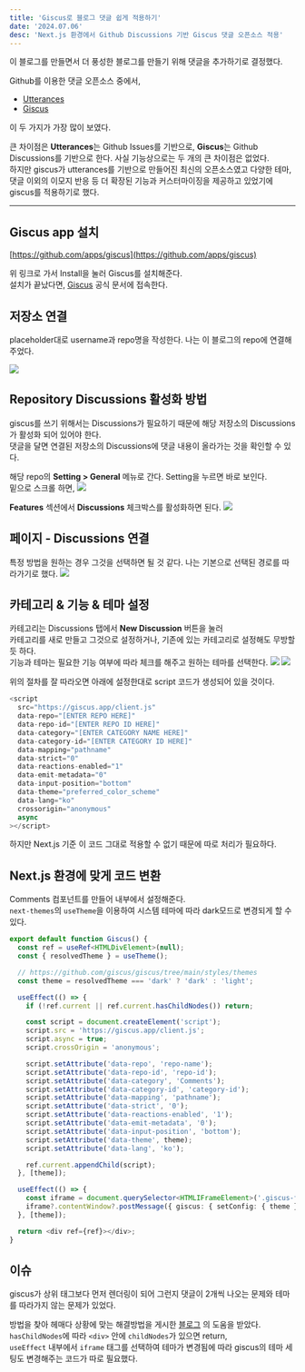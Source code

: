 ```yaml
---
title: 'Giscus로 블로그 댓글 쉽게 적용하기'
date: '2024.07.06'
desc: 'Next.js 환경에서 Github Discussions 기반 Giscus 댓글 오픈소스 적용'
---
```


이 블로그를 만들면서 더 풍성한 블로그를 만들기 위해 댓글을 추가하기로 결정했다.

Github를 이용한 댓글 오픈소스 중에서,

- [Utterances](https://utteranc.es/)
- [Giscus](https://giscus.app/ko)

이 두 가지가 가장 많이 보였다.

큰 차이점은
**Utterances**는 Github Issues를 기반으로, **Giscus**는 Github Discussions를 기반으로 한다.
사실 기능상으로는 두 개의 큰 차이점은 없었다.  
하지만 giscus가 utterances를 기반으로 만들어진 최신의 오픈소스였고 다양한 테마, 댓글 이외의 이모지 반응 등 더 확장된 기능과 커스터마이징을 제공하고 있었기에 giscus를 적용하기로 했다.

---

## Giscus app 설치

[https://github.com/apps/giscus](https://github.com/apps/giscus)

위 링크로 가서 Install을 눌러 Giscus를 설치해준다.  
설치가 끝났다면, [Giscus](https://giscus.app/ko) 공식 문서에 접속한다.

## 저장소 연결

placeholder대로 username과 repo명을 작성한다.
나는 이 블로그의 repo에 연결해주었다.

![](https://github.com/coolmj97/snapshot-front/assets/65945909/11764887-0eca-40e3-bd43-bed98ae40f80)

## Repository Discussions 활성화 방법

giscus를 쓰기 위해서는 Discussions가 필요하기 때문에 해당 저장소의 Discussions가 활성화 되어 있어야 한다.  
댓글을 달면 연결된 저장소의 Discussions에 댓글 내용이 올라가는 것을 확인할 수 있다.

해당 repo의 **Setting > General** 메뉴로 간다. Setting을 누르면 바로 보인다.  
밑으로 스크롤 하면,
![](https://github.com/coolmj97/nextjs-blog/assets/65945909/6e7f1c92-41ec-46e7-91b2-ea10dd2a71bf)

**Features** 섹션에서 **Discussions** 체크박스를 활성화하면 된다.
![](https://github.com/coolmj97/nextjs-blog/assets/65945909/a6207d57-abac-427b-b373-1e942e52826a)

## 페이지 - Discussions 연결

특정 방법을 원하는 경우 그것을 선택하면 될 것 같다.
나는 기본으로 선택된 경로를 따라가기로 했다.
![](https://github.com/coolmj97/snapshot-front/assets/65945909/0c6b3a56-1bd2-4828-8d33-98ed06868b98)

## 카테고리 & 기능 & 테마 설정

카테고리는 Discussions 탭에서 **New Discussion** 버튼을 눌러  
카테고리를 새로 만들고 그것으로 설정하거나, 기존에 있는 카테고리로 설정해도 무방할 듯 하다.  
기능과 테마는 필요한 기능 여부에 따라 체크를 해주고 원하는 테마를 선택한다.
![](https://github.com/coolmj97/nextjs-blog/assets/65945909/5ab392dc-ae3c-4de2-943d-e81c72b102fb)
![](https://github.com/coolmj97/snapshot-front/assets/65945909/e84cd25f-2e76-4670-8936-2f67603605f7)

위의 절차를 잘 따라오면 아래에 설정한대로 script 코드가 생성되어 있을 것이다.

```js
<script
  src="https://giscus.app/client.js"
  data-repo="[ENTER REPO HERE]"
  data-repo-id="[ENTER REPO ID HERE]"
  data-category="[ENTER CATEGORY NAME HERE]"
  data-category-id="[ENTER CATEGORY ID HERE]"
  data-mapping="pathname"
  data-strict="0"
  data-reactions-enabled="1"
  data-emit-metadata="0"
  data-input-position="bottom"
  data-theme="preferred_color_scheme"
  data-lang="ko"
  crossorigin="anonymous"
  async
></script>
```

하지만 Next.js 기준 이 코드 그대로 적용할 수 없기 때문에 따로 처리가 필요하다.

## Next.js 환경에 맞게 코드 변환

Comments 컴포넌트를 만들어 내부에서 설정해준다.  
`next-themes`의 `useTheme`을 이용하여 시스템 테마에 따라 dark모드로 변경되게 할 수 있다.

```ts title="Comments.tsx"
export default function Giscus() {
  const ref = useRef<HTMLDivElement>(null);
  const { resolvedTheme } = useTheme();

  // https://github.com/giscus/giscus/tree/main/styles/themes
  const theme = resolvedTheme === 'dark' ? 'dark' : 'light';

  useEffect(() => {
    if (!ref.current || ref.current.hasChildNodes()) return;

    const script = document.createElement('script');
    script.src = 'https://giscus.app/client.js';
    script.async = true;
    script.crossOrigin = 'anonymous';

    script.setAttribute('data-repo', 'repo-name');
    script.setAttribute('data-repo-id', 'repo-id');
    script.setAttribute('data-category', 'Comments');
    script.setAttribute('data-category-id', 'category-id');
    script.setAttribute('data-mapping', 'pathname');
    script.setAttribute('data-strict', '0');
    script.setAttribute('data-reactions-enabled', '1');
    script.setAttribute('data-emit-metadata', '0');
    script.setAttribute('data-input-position', 'bottom');
    script.setAttribute('data-theme', theme);
    script.setAttribute('data-lang', 'ko');

    ref.current.appendChild(script);
  }, [theme]);

  useEffect(() => {
    const iframe = document.querySelector<HTMLIFrameElement>('.giscus-frame');
    iframe?.contentWindow?.postMessage({ giscus: { setConfig: { theme } } }, 'https://giscus.app');
  }, [theme]);

  return <div ref={ref}></div>;
}
```

## 이슈

giscus가 상위 태그보다 먼저 렌더링이 되어 그런지 댓글이 2개씩 나오는 문제와 테마를 따라가지 않는 문제가 있었다.

방법을 찾아 헤매다 상황에 맞는 해결방법을 게시한 [블로그](https://www.d5br5.dev/blog/nextjs_blog/giscus#script-%EC%BD%94%EB%93%9C-%EC%A0%81%EC%9A%A9%ED%95%98%EA%B8%B0)
의 도움을 받았다.  
`hasChildNodes`에 따라 `<div>` 안에 `childNodes`가 있으면 return,  
`useEffect` 내부에서 `iframe` 태그를 선택하여 테마가 변경됨에 따라 giscus의 테마 세팅도 변경해주는 코드가 따로 필요했다.
